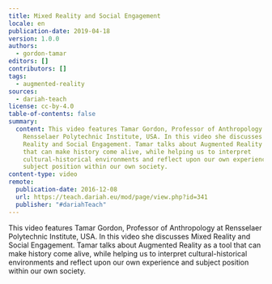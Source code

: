 ```yaml
---
title: Mixed Reality and Social Engagement
locale: en
publication-date: 2019-04-18
version: 1.0.0
authors:
  - gordon-tamar
editors: []
contributors: []
tags:
  - augmented-reality
sources:
  - dariah-teach
license: cc-by-4.0
table-of-contents: false
summary:
  content: This video features Tamar Gordon, Professor of Anthropology at
    Rensselaer Polytechnic Institute, USA. In this video she discusses Mixed
    Reality and Social Engagement. Tamar talks about Augmented Reality as a tool
    that can make history come alive, while helping us to interpret
    cultural-historical environments and reflect upon our own experience and
    subject position within our own society.
content-type: video
remote:
  publication-date: 2016-12-08
  url: https://teach.dariah.eu/mod/page/view.php?id=341
  publisher: "#dariahTeach"
---
```

This video features Tamar Gordon, Professor of Anthropology at Rensselaer Polytechnic Institute, USA. In this video she discusses Mixed Reality and Social Engagement. Tamar talks about Augmented Reality as a tool that can make history come alive, while helping us to interpret cultural-historical environments and reflect upon our own experience and subject position within our own society.

<VideoCard provider="youtube" id="ioUh30dOkj0" title="Mixed Reality and Social Engagement" image="/assets/content/assets/en/resources/external/mixed-reality-and-social-engagement/tamar-gordon.jpg" />
